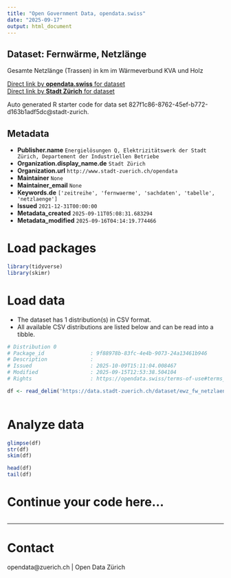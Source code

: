 ```yaml
---
title: "Open Government Data, opendata.swiss"
date: "2025-09-17"
output: html_document
---
```


## Dataset: Fernwärme, Netzlänge

Gesamte Netzlänge (Trassen) in km im Wärmeverbund KVA und Holz

[Direct link by **opendata.swiss** for dataset](https://opendata.swiss/de/dataset/fernwarme-netzlange1)<br>
[Direct link by **Stadt Zürich** for dataset](https://data.stadt-zuerich.ch/dataset/ewz_fw_netzlaenge_kva_und_holz)

Auto generated R starter code for data set 827f1c86-8762-45ef-b772-d163b1adf5dc@stadt-zurich.

## Metadata

- **Publisher.name** `Energielösungen Q, Elektrizitätswerk der Stadt Zürich, Departement der Industriellen Betriebe`
- **Organization.display_name.de** `Stadt Zürich`
- **Organization.url** `http://www.stadt-zuerich.ch/opendata`
- **Maintainer** `None`
- **Maintainer_email** `None`
- **Keywords.de** `['zeitreihe', 'fernwaerme', 'sachdaten', 'tabelle', 'netzlaenge']`
- **Issued** `2021-12-31T00:00:00`
- **Metadata_created** `2025-09-11T05:08:31.683294`
- **Metadata_modified** `2025-09-16T04:14:19.774466`


# Load packages

```r

library(tidyverse)
library(skimr)

```

# Load data

-   The dataset has 1 distribution(s) in CSV format.
-   All available CSV distributions are listed below and can be read into a tibble.

```r

# Distribution 0
# Package_id               : 9f88978b-83fc-4e4b-9073-24a13461b946
# Description              : 
# Issued                   : 2025-10-09T15:11:04.008467
# Modified                 : 2025-09-15T12:53:38.504104
# Rights                   : https://opendata.swiss/terms-of-use#terms_open

df <- read_delim('https://data.stadt-zuerich.ch/dataset/ewz_fw_netzlaenge_kva_und_holz/download/ewz_fw_netzlaenge_kva_und_holz.csv')



```

# Analyze data

```r

glimpse(df)
str(df)
skim(df)

head(df)
tail(df)

```

# Continue your code here...

```r

```

------------------------------------------------------------------------

# Contact

opendata@zuerich.ch | Open Data Zürich
